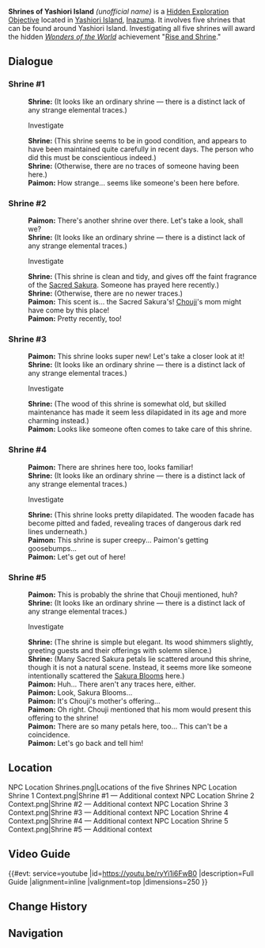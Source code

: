 {{Hidden Exploration Objectives Infobox
|image      = 
|type       = Unordered
|req        = 
|region     = Inazuma
|area       = Yashiori Island
|loc        = [[Yashiori Island]]
|characters = Paimon;Traveler
}}
'''Shrines of Yashiori Island''' ''(unofficial name)'' is a [[Hidden Exploration Objective]] located in [[Yashiori Island]], [[Inazuma]]. It involves five shrines that can be found around Yashiori Island. Investigating all five shrines will award the hidden ''[[Wonders of the World]]'' achievement "[[Rise and Shrine]]."

==Dialogue==
===Shrine #1===
{{Dialogue start}}
:'''Shrine:''' (It looks like an ordinary shrine &mdash; there is a distinct lack of any strange elemental traces.)
:{{DIcon}} Investigate
:'''Shrine:''' (This shrine seems to be in good condition, and appears to have been maintained quite carefully in recent days. The person who did this must be conscientious indeed.)
:'''Shrine:''' (Otherwise, there are no traces of someone having been here.)
:'''Paimon:''' How strange... seems like someone's been here before.

===Shrine #2===
:'''Paimon:''' There's another shrine over there. Let's take a look, shall we?
:'''Shrine:''' (It looks like an ordinary shrine &mdash; there is a distinct lack of any strange elemental traces.)
:{{DIcon}} Investigate
:'''Shrine:''' (This shrine is clean and tidy, and gives off the faint fragrance of the [[Sacred Sakura]]. Someone has prayed here recently.)
:'''Shrine:''' (Otherwise, there are no newer traces.)
:'''Paimon:''' This scent is... the Sacred Sakura's! [[Chouji]]'s mom might have come by this place!
:'''Paimon:''' Pretty recently, too!

===Shrine #3===
:'''Paimon:''' This shrine looks super new! Let's take a closer look at it!
:'''Shrine:''' (It looks like an ordinary shrine &mdash; there is a distinct lack of any strange elemental traces.)
:{{DIcon}} Investigate
:'''Shrine:''' (The wood of this shrine is somewhat old, but skilled maintenance has made it seem less dilapidated in its age and more charming instead.)
:'''Paimon:''' Looks like someone often comes to take care of this shrine.

===Shrine #4===
:'''Paimon:''' There are shrines here too, looks familiar!
:'''Shrine:''' (It looks like an ordinary shrine &mdash; there is a distinct lack of any strange elemental traces.)
:{{DIcon}} Investigate
:'''Shrine:''' (This shrine looks pretty dilapidated. The wooden facade has become pitted and faded, revealing traces of dangerous dark red lines underneath.)
:'''Paimon:''' This shrine is super creepy... Paimon's getting goosebumps...
:'''Paimon:''' Let's get out of here!

===Shrine #5===
:'''Paimon:''' This is probably the shrine that Chouji mentioned, huh?
:'''Shrine:''' (It looks like an ordinary shrine &mdash; there is a distinct lack of any strange elemental traces.)
:{{DIcon}} Investigate
:'''Shrine:''' (The shrine is simple but elegant. Its wood shimmers slightly, greeting guests and their offerings with solemn silence.)
:'''Shrine:''' (Many Sacred Sakura petals lie scattered around this shrine, though it is not a natural scene. Instead, it seems more like someone intentionally scattered the [[Sakura Bloom]]s here.)
:'''Paimon:''' Huh... There aren't any traces here, either.
:'''Paimon:''' Look, Sakura Blooms...
:'''Paimon:''' It's Chouji's mother's offering...
:'''Paimon:''' Oh right. Chouji mentioned that his mom would present this offering to the shrine!
:'''Paimon:''' There are so many petals here, too... This can't be a coincidence.
:'''Paimon:''' Let's go back and tell him!
{{Dialogue end}}

==Location==
<gallery hideaddbutton="true" captionalign="center">
NPC Location Shrines.png|Locations of the five Shrines
NPC Location Shrine 1 Context.png|Shrine #1 &mdash; Additional context
NPC Location Shrine 2 Context.png|Shrine #2 &mdash; Additional context
NPC Location Shrine 3 Context.png|Shrine #3 &mdash; Additional context
NPC Location Shrine 4 Context.png|Shrine #4 &mdash; Additional context
NPC Location Shrine 5 Context.png|Shrine #5 &mdash; Additional context
</gallery>

==Video Guide==
{{#evt:
service=youtube
|id=https://youtu.be/ryYi1i6FwB0
|description=Full Guide
|alignment=inline
|valignment=top
|dimensions=250
}}

==Change History==
{{Change History|2.0}}

==Navigation==
{{Hidden Exploration Objective Navbox|Unordered}}